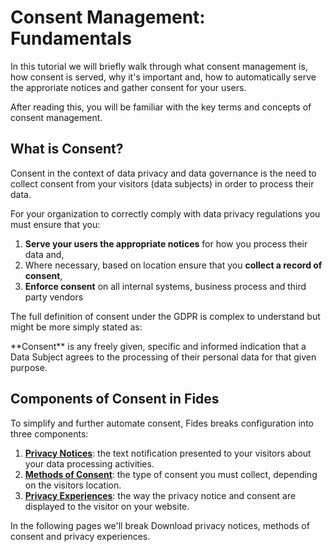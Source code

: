 
# Consent Management: Fundamentals

<TutorialKey duration="5" product="Fides" topic="Consent Management"/>

In this tutorial we will briefly walk through what consent management is, how consent is served, why it's important and, how to automatically serve the approriate notices and gather consent for your users.

After reading this, you will be familiar with the key terms and concepts of consent management.

## What is Consent?

Consent in the context of data privacy and data governance is the need to collect consent from your visitors (data subjects) in order to process their data. 

For your organization to correctly comply with data privacy regulations you must ensure that you:
1. **Serve your users the appropriate notices** for how you process their data and,
2. Where necessary, based on location ensure that you **collect a record of consent**,
3. **Enforce consent** on all internal systems, business process and third party vendors

The full definition of consent under the GDPR is complex to understand but might be more simply stated as:

<Callout type="info" emoji="">
**Consent** is any freely given, specific and informed indication that a Data Subject agrees to the processing of their personal data for that given purpose.
</Callout>

## Components of Consent in Fides
To simplify and further automate consent, Fides breaks configuration into three components:

1. **[Privacy Notices](consent-management-fundamentals/consent-management-privacy-notices)**: the text notification presented to your visitors about your data processing activities.
2. **[Methods of Consent](consent-management-fundamentals/consent-management-consent-methods)**: the type of consent you must collect, depending on the visitors location.
3. **[Privacy Experiences](consent-management-fundamentals/consent-management-privacy-experiences)**: the way the privacy notice and consent are displayed to the visitor on your website.

In the following pages we'll break Download privacy notices, methods of consent and privacy experiences.